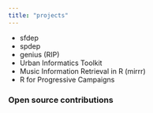 ```yaml
---
title: "projects"
---   
```


- sfdep
- spdep
- genius (RIP)
- Urban Informatics Toolkit
- Music Information Retrieval in R (mirrr)
- R for Progressive Campaigns


### Open source contributions

